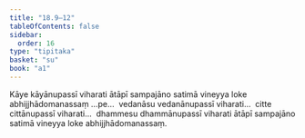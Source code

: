 ```yaml
---
title: "18.9–12"
tableOfContents: false
sidebar:
  order: 16
type: "tipitaka"
basket: "su"
book: "a1"
---
```



<DynamicBreadcrumb />

<Division number="390–393" book="a1" bookNo="15">

<Paragraph number="442" book="a1">
Kāye kāyānupassī viharati ātāpī sampajāno satimā vineyya loke abhijjhādomanassaṃ …pe…  vedanāsu vedanānupassī viharati…  citte cittānupassī viharati…  dhammesu dhammānupassī viharati ātāpī sampajāno satimā vineyya loke abhijjhādomanassaṃ.
</Paragraph>
</Division>